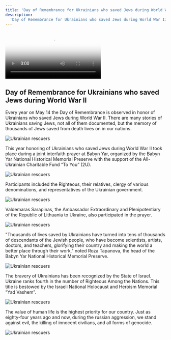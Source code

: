 ```yaml
---
title: 'Day of Remembrance for Ukrainians who saved Jews during World War II'
description:
  'Day of Remembrance for Ukrainians who saved Jews during World War II'
---
```



<Video
  src="/assets/events/ukrainian-rescuers/01.mp4"
  poster="/assets/events/ukrainian-rescuers/poster.webp"
/>

## Day of Remembrance for Ukrainians who saved Jews during World War II

Every year on May 14 the Day of Remembrance is observed in honor of Ukrainians
who saved Jews during World War II. There are many stories of Ukrainians saving
Jews, not all of them documented, but the memory of thousands of Jews saved from
death lives on in our nations.

<Image
  src="/assets/events/ukrainian-rescuers/01.webp"
  alt="Ukrainian rescuers"
/>

This year honoring of Ukrainians who saved Jews during World War II took place
during a joint interfaith prayer at Babyn Yar, organized by the Babyn Yar
National Historical Memorial Preserve with the support of the All-Ukrainian
Charitable Fund “To You” (2U).

<Image
  src="/assets/events/ukrainian-rescuers/02.webp"
  alt="Ukrainian rescuers"
/>

Participants included the Righteous, their relatives, clergy of various
denominations, and representatives of the Ukrainian government.

<Image
  src="/assets/events/ukrainian-rescuers/03.webp"
  alt="Ukrainian rescuers"
/>

Valdemaras Sarapinas, the Ambassador Extraordinary and Plenipotentiary of the
Republic of Lithuania to Ukraine, also participated in the prayer.

<Image
  src="/assets/events/ukrainian-rescuers/04.webp"
  alt="Ukrainian rescuers"
/>

"Thousands of lives saved by Ukrainians have turned into tens of thousands of
descendants of the Jewish people, who have become scientists, artists, doctors,
and teachers, glorifying their country and making the world a better place
through their work," noted Roza Tapanova, the head of the Babyn Yar National
Historical Memorial Preserve.

<Image
  src="/assets/events/ukrainian-rescuers/05.webp"
  alt="Ukrainian rescuers"
/>

The bravery of Ukrainians has been recognized by the State of Israel. Ukraine
ranks fourth in the number of Righteous Among the Nations. This title is
bestowed by the Israeli National Holocaust and Heroism Memorial “Yad Vashem”.

<Image
  src="/assets/events/ukrainian-rescuers/06.webp"
  alt="Ukrainian rescuers"
/>

The value of human life is the highest priority for our country. Just as
eighty-four years ago and now, during the russian aggression, we stand against
evil, the killing of innocent civilians, and all forms of genocide.

<Image
  src="/assets/events/ukrainian-rescuers/07.webp"
  alt="Ukrainian rescuers"
/>
